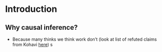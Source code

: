 # Introduction


## Why causal inference?

- Because many thinks we think work don't (look at list of refuted claims from Kohavi [here](https://experimentguide.com/refuted_observational_studies/))
s